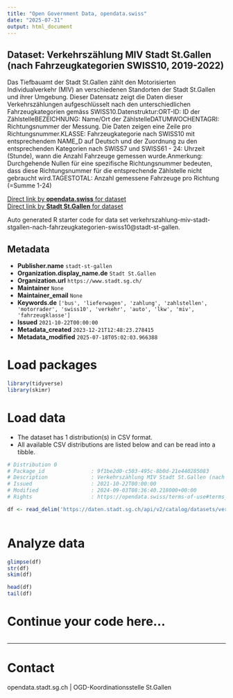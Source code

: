 ```yaml
---
title: "Open Government Data, opendata.swiss"
date: "2025-07-31"
output: html_document
---
```


## Dataset: Verkehrszählung MIV Stadt St.Gallen (nach Fahrzeugkategorien SWISS10, 2019-2022)

Das Tiefbauamt der Stadt St.Gallen zählt den Motorisierten Individualverkehr (MIV) an verschiedenen Standorten der Stadt St.Gallen und ihrer Umgebung. Dieser Datensatz zeigt die Daten dieser Verkehrszählungen aufgeschlüsselt nach den unterschiedlichen Fahrzeugkategorien gemäss SWISS10.Datenstruktur:ORT-ID: ID der ZählstelleBEZEICHNUNG: Name/Ort der ZählstelleDATUMWOCHENTAGRI: Richtungsnummer der Messung. Die Daten zeigen eine Zeile pro Richtungsnummer.[](https://github.com/CityofStGallen/Motorisierter-Individualverkehr-MIV/tree/master/2_Zaehlstellen_Details)KLASSE: Fahrzeugkategorie nach SWISS10 mit entsprechendem NAME_D auf Deutsch und der Zuordnung zu den entsprechenden Kategorien nach SWISS7 und SWISS61 - 24: Uhrzeit (Stunde), wann die Anzahl Fahrzeuge gemessen wurde.Anmerkung: Durchgehende Nullen für eine spezifische Richtungsnummer bedeuten, dass diese Richtungsnummer für die entsprechende Zählstelle nicht gebraucht wird.TAGESTOTAL: Anzahl gemessene Fahrzeuge pro Richtung (=Summe 1-24)

[Direct link by **opendata.swiss** for dataset](https://opendata.swiss/de/dataset/verkehrszahlung-miv-stadt-st-gallen-nach-fahrzeugkategorien-swiss10-2019-2022)<br>
[Direct link by **Stadt St.Gallen** for dataset](https://daten.stadt.sg.ch/explore/dataset/verkehrszahlung-miv-stadt-stgallen-nach-fahrzeugkategorien-swiss10/)

Auto generated R starter code for data set verkehrszahlung-miv-stadt-stgallen-nach-fahrzeugkategorien-swiss10@stadt-st-gallen.

## Metadata

- **Publisher.name** `stadt-st-gallen`
- **Organization.display_name.de** `Stadt St.Gallen`
- **Organization.url** `https://www.stadt.sg.ch/`
- **Maintainer** `None`
- **Maintainer_email** `None`
- **Keywords.de** `['bus', 'lieferwagen', 'zahlung', 'zahlstellen', 'motorrader', 'swiss10', 'verkehr', 'auto', 'lkw', 'miv', 'fahrzeugklasse']`
- **Issued** `2021-10-22T00:00:00`
- **Metadata_created** `2023-12-21T12:48:23.278415`
- **Metadata_modified** `2025-07-18T05:02:03.966388`


# Load packages

```r

library(tidyverse)
library(skimr)

```

# Load data

-   The dataset has 1 distribution(s) in CSV format.
-   All available CSV distributions are listed below and can be read into a tibble.

```r

# Distribution 0
# Package_id               : 9f1be2d0-c503-495c-8b0d-21e440285083
# Description              : Verkehrszählung MIV Stadt St.Gallen (nach Fahrzeugkategorien SWISS10, 2019-2022) (csv)
# Issued                   : 2021-10-22T00:00:00
# Modified                 : 2024-09-03T08:36:40.218000+00:00
# Rights                   : https://opendata.swiss/terms-of-use#terms_by

df <- read_delim('https://daten.stadt.sg.ch/api/v2/catalog/datasets/verkehrszahlung-miv-stadt-stgallen-nach-fahrzeugkategorien-swiss10/exports/csv?use_labels=true')



```

# Analyze data

```r

glimpse(df)
str(df)
skim(df)

head(df)
tail(df)

```

# Continue your code here...

```r

```

------------------------------------------------------------------------

# Contact

opendata.stadt.sg.ch | OGD-Koordinationsstelle St.Gallen
